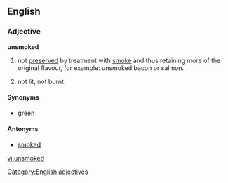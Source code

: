 ==English==

===Adjective===
'''unsmoked''' {{notcomp}}

# {{food}} not [[preserve]]d by treatment with [[smoke]] and thus retaining more of the original flavour, for example: unsmoked bacon or salmon.
# {{sense|of a cigarette, cigar or pipe}} not lit, not burnt.

====Synonyms====
* {{context|food|dated}} [[green]]

====Antonyms====
* [[smoked]]

[[Category:English adjectives]]

[[vi:unsmoked]]